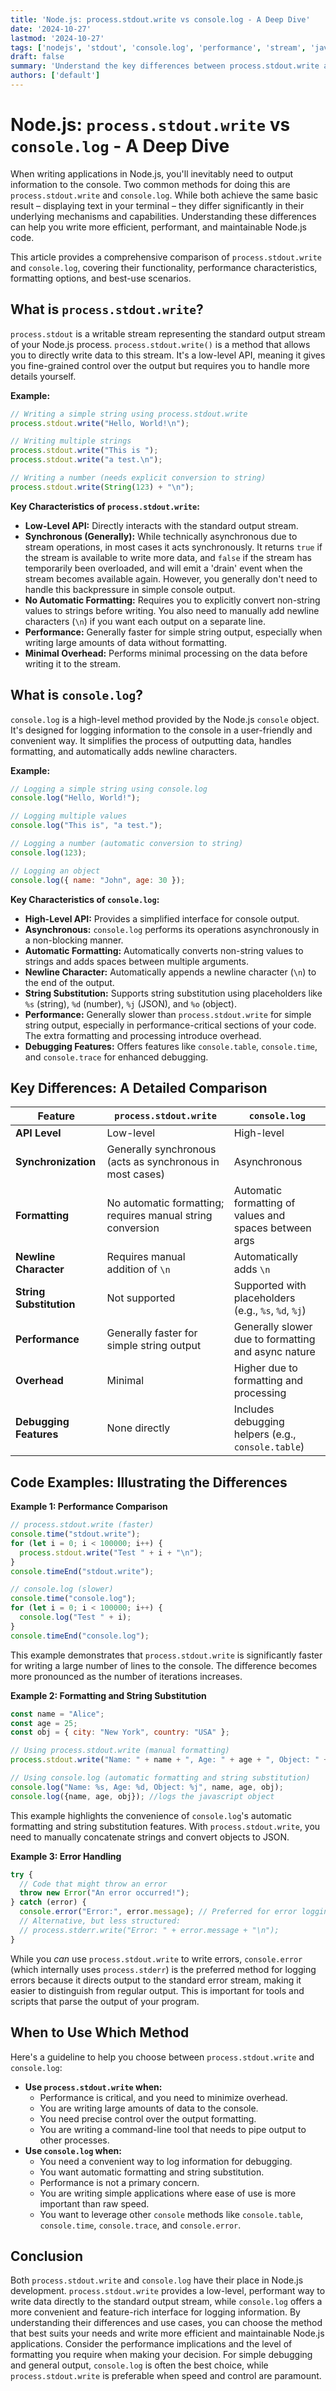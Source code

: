 ```yaml
---
title: 'Node.js: process.stdout.write vs console.log - A Deep Dive'
date: '2024-10-27'
lastmod: '2024-10-27'
tags: ['nodejs', 'stdout', 'console.log', 'performance', 'stream', 'javascript', 'debugging']
draft: false
summary: 'Understand the key differences between process.stdout.write and console.log in Node.js, including performance implications, formatting options, and use cases. Learn when to use which method for optimal output and debugging.'
authors: ['default']
---
```


# Node.js: `process.stdout.write` vs `console.log` - A Deep Dive

When writing applications in Node.js, you'll inevitably need to output information to the console. Two common methods for doing this are `process.stdout.write` and `console.log`. While both achieve the same basic result – displaying text in your terminal – they differ significantly in their underlying mechanisms and capabilities. Understanding these differences can help you write more efficient, performant, and maintainable Node.js code.

This article provides a comprehensive comparison of `process.stdout.write` and `console.log`, covering their functionality, performance characteristics, formatting options, and best-use scenarios.

## What is `process.stdout.write`?

`process.stdout` is a writable stream representing the standard output stream of your Node.js process. `process.stdout.write()` is a method that allows you to directly write data to this stream.  It's a low-level API, meaning it gives you fine-grained control over the output but requires you to handle more details yourself.

**Example:**

```javascript
// Writing a simple string using process.stdout.write
process.stdout.write("Hello, World!\n");

// Writing multiple strings
process.stdout.write("This is ");
process.stdout.write("a test.\n");

// Writing a number (needs explicit conversion to string)
process.stdout.write(String(123) + "\n");
```

**Key Characteristics of `process.stdout.write`:**

*   **Low-Level API:**  Directly interacts with the standard output stream.
*   **Synchronous (Generally):** While technically asynchronous due to stream operations, in most cases it acts synchronously.  It returns `true` if the stream is available to write more data, and `false` if the stream has temporarily been overloaded, and will emit a 'drain' event when the stream becomes available again. However, you generally don't need to handle this backpressure in simple console output.
*   **No Automatic Formatting:** Requires you to explicitly convert non-string values to strings before writing.  You also need to manually add newline characters (`\n`) if you want each output on a separate line.
*   **Performance:** Generally faster for simple string output, especially when writing large amounts of data without formatting.
*   **Minimal Overhead:**  Performs minimal processing on the data before writing it to the stream.

## What is `console.log`?

`console.log` is a high-level method provided by the Node.js `console` object. It's designed for logging information to the console in a user-friendly and convenient way. It simplifies the process of outputting data, handles formatting, and automatically adds newline characters.

**Example:**

```javascript
// Logging a simple string using console.log
console.log("Hello, World!");

// Logging multiple values
console.log("This is", "a test.");

// Logging a number (automatic conversion to string)
console.log(123);

// Logging an object
console.log({ name: "John", age: 30 });
```

**Key Characteristics of `console.log`:**

*   **High-Level API:** Provides a simplified interface for console output.
*   **Asynchronous:**  `console.log` performs its operations asynchronously in a non-blocking manner.
*   **Automatic Formatting:** Automatically converts non-string values to strings and adds spaces between multiple arguments.
*   **Newline Character:**  Automatically appends a newline character (`\n`) to the end of the output.
*   **String Substitution:** Supports string substitution using placeholders like `%s` (string), `%d` (number), `%j` (JSON), and `%o` (object).
*   **Performance:**  Generally slower than `process.stdout.write` for simple string output, especially in performance-critical sections of your code.  The extra formatting and processing introduce overhead.
*   **Debugging Features:** Offers features like `console.table`, `console.time`, and `console.trace` for enhanced debugging.

## Key Differences: A Detailed Comparison

| Feature              | `process.stdout.write`                                  | `console.log`                                         |
| -------------------- | -------------------------------------------------------- | ----------------------------------------------------- |
| **API Level**        | Low-level                                               | High-level                                            |
| **Synchronization** | Generally synchronous (acts as synchronous in most cases) | Asynchronous                                         |
| **Formatting**       | No automatic formatting; requires manual string conversion | Automatic formatting of values and spaces between args |
| **Newline Character**| Requires manual addition of `\n`                        | Automatically adds `\n`                              |
| **String Substitution** | Not supported                                           | Supported with placeholders (e.g., `%s`, `%d`, `%j`)    |
| **Performance**      | Generally faster for simple string output               | Generally slower due to formatting and async nature |
| **Overhead**         | Minimal                                                 | Higher due to formatting and processing              |
| **Debugging Features** | None directly                                         | Includes debugging helpers (e.g., `console.table`)    |

## Code Examples: Illustrating the Differences

**Example 1: Performance Comparison**

```javascript
// process.stdout.write (faster)
console.time("stdout.write");
for (let i = 0; i < 100000; i++) {
  process.stdout.write("Test " + i + "\n");
}
console.timeEnd("stdout.write");

// console.log (slower)
console.time("console.log");
for (let i = 0; i < 100000; i++) {
  console.log("Test " + i);
}
console.timeEnd("console.log");
```

This example demonstrates that `process.stdout.write` is significantly faster for writing a large number of lines to the console.  The difference becomes more pronounced as the number of iterations increases.

**Example 2: Formatting and String Substitution**

```javascript
const name = "Alice";
const age = 25;
const obj = { city: "New York", country: "USA" };

// Using process.stdout.write (manual formatting)
process.stdout.write("Name: " + name + ", Age: " + age + ", Object: " + JSON.stringify(obj) + "\n");

// Using console.log (automatic formatting and string substitution)
console.log("Name: %s, Age: %d, Object: %j", name, age, obj);
console.log({name, age, obj}); //logs the javascript object
```

This example highlights the convenience of `console.log`'s automatic formatting and string substitution features.  With `process.stdout.write`, you need to manually concatenate strings and convert objects to JSON.

**Example 3: Error Handling**

```javascript
try {
  // Code that might throw an error
  throw new Error("An error occurred!");
} catch (error) {
  console.error("Error:", error.message); // Preferred for error logging
  // Alternative, but less structured:
  // process.stderr.write("Error: " + error.message + "\n");
}
```

While you *can* use `process.stdout.write` to write errors, `console.error` (which internally uses `process.stderr`) is the preferred method for logging errors because it directs output to the standard error stream, making it easier to distinguish from regular output.  This is important for tools and scripts that parse the output of your program.

## When to Use Which Method

Here's a guideline to help you choose between `process.stdout.write` and `console.log`:

*   **Use `process.stdout.write` when:**
    *   Performance is critical, and you need to minimize overhead.
    *   You are writing large amounts of data to the console.
    *   You need precise control over the output formatting.
    *   You are writing a command-line tool that needs to pipe output to other processes.
*   **Use `console.log` when:**
    *   You need a convenient way to log information for debugging.
    *   You want automatic formatting and string substitution.
    *   Performance is not a primary concern.
    *   You are writing simple applications where ease of use is more important than raw speed.
    *   You want to leverage other `console` methods like `console.table`, `console.time`, `console.trace`, and `console.error`.

## Conclusion

Both `process.stdout.write` and `console.log` have their place in Node.js development. `process.stdout.write` provides a low-level, performant way to write data directly to the standard output stream, while `console.log` offers a more convenient and feature-rich interface for logging information. By understanding their differences and use cases, you can choose the method that best suits your needs and write more efficient and maintainable Node.js applications. Consider the performance implications and the level of formatting you require when making your decision. For simple debugging and general output, `console.log` is often the best choice, while `process.stdout.write` is preferable when speed and control are paramount.
